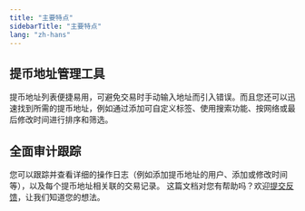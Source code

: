 ```yaml
---
title: "主要特点"
sidebarTitle: "主要特点"
lang: "zh-hans"
---
```


## 提币地址管理工具
提币地址列表便捷易用，可避免交易时手动输入地址而引入错误。而且您还可以迅速找到所需的提币地址，例如通过添加可自定义标签、使用搜索功能、按网络或最后修改时间进行排序和筛选。

## 全面审计跟踪
您可以跟踪并查看详细的操作日志（例如添加提币地址的用户、添加或修改时间等），以及每个提币地址相关联的交易记录。
<Tip>这篇文档对您有帮助吗？欢迎[提交反馈](https://forms.zohopublic.com/cobo/form/DocumentFeedbackForm/formperma/QvLOhxJv1_JMsJ-1dleZ8Itb_7rzN-LtgvsDdxosoVI?referrername=manuals)，让我们知道您的想法。</Tip>